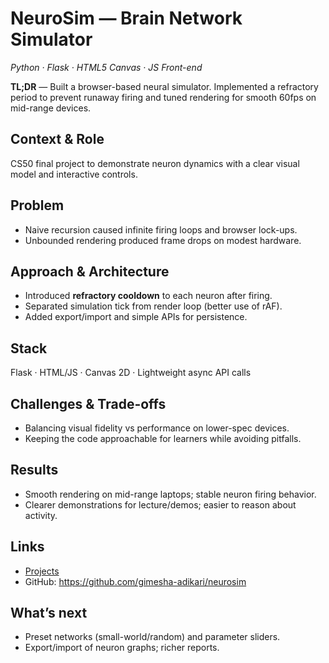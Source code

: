 # NeuroSim — Brain Network Simulator

_Python · Flask · HTML5 Canvas · JS Front-end_

**TL;DR** — Built a browser-based neural simulator. Implemented a refractory period to prevent runaway firing and tuned rendering for smooth 60fps on mid-range devices.

## Context & Role
CS50 final project to demonstrate neuron dynamics with a clear visual model and interactive controls.

## Problem
- Naive recursion caused infinite firing loops and browser lock-ups.
- Unbounded rendering produced frame drops on modest hardware.

## Approach & Architecture
- Introduced **refractory cooldown** to each neuron after firing.
- Separated simulation tick from render loop (better use of rAF).
- Added export/import and simple APIs for persistence.

## Stack
Flask · HTML/JS · Canvas 2D · Lightweight async API calls

## Challenges & Trade-offs
- Balancing visual fidelity vs performance on lower-spec devices.
- Keeping the code approachable for learners while avoiding pitfalls.

## Results
- Smooth rendering on mid-range laptops; stable neuron firing behavior.
- Clearer demonstrations for lecture/demos; easier to reason about activity.

## Links
- [Projects](/projects)
- GitHub: <https://github.com/gimesha-adikari/neurosim>

## What’s next
- Preset networks (small-world/random) and parameter sliders.
- Export/import of neuron graphs; richer reports.

